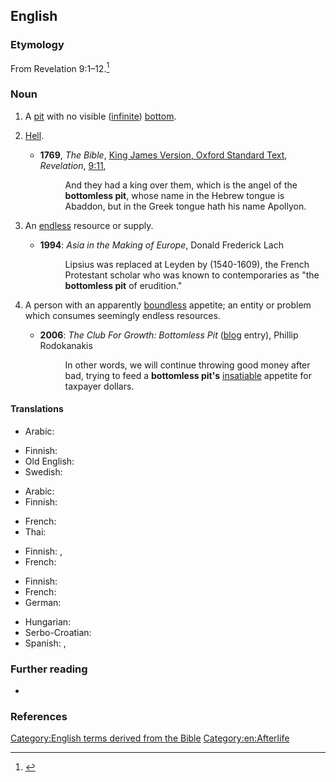 ==English==

===Etymology===
From Revelation 9:1–12.<ref>{{R:King James Version|Revelation|9|1|passage=And the fift Angel sounded, and I saw a starre fall from heauen vnto the earth: and to him was giuen the key of the bottomlesse pitte.}}</ref>

===Noun===
{{en-noun}}

# A [[pit]] with no visible ([[infinite]]) [[bottom]].
#: {{syn|en|abyss}}
# {{lb|en|biblical}} [[hell|Hell]].
#* '''1769''', ''The Bible'', [[s:Bible (King James)|King James Version, Oxford Standard Text]], ''Revelation'', [[s:Bible (King James)/Revelation#Chapter 9|9:11]],
#*: And they had a king over them, which is the angel of the '''bottomless pit''', whose name in the Hebrew tongue is Abaddon, but in the Greek tongue hath his name Apollyon.
# {{lb|en|figuratively}} An [[endless]] resource or supply.
#* '''1994''': ''Asia in the Making of Europe'', Donald Frederick Lach
#*: Lipsius was replaced at Leyden by {{w|Joseph Justus Scaliger}} (1540-1609), the French Protestant scholar who was known to contemporaries as "the '''bottomless pit''' of erudition."
# {{lb|en|figuratively}} A person with an apparently [[boundless]] appetite; an entity or problem which consumes seemingly endless resources.
#: {{syn|en|money pit|black hole}}
#* '''2006''': ''The Club For Growth: Bottomless Pit'' ([[blog]] entry), Phillip Rodokanakis
#*: In other words, we will continue throwing good money after bad, trying to feed a '''bottomless pit's''' [[insatiable]] appetite for taxpayer dollars.

====Translations====
{{trans-top|A pit with no visible (infinite) bottom}}
* Arabic: {{t|ar|هَاوِيَة|f}}
{{trans-mid}}
* Finnish: {{t|fi|[[pohjaton]] [[kuilu]]}}
* Old English: {{t|ang|grundlēas pytt|m}}
* Swedish: {{t-needed|sv}}
{{trans-bottom}}
{{trans-top|hell}}
* Arabic: {{t|ar|هَاوِيَة|f}}
* Finnish: {{t+|fi|syvyys}}
{{trans-mid}}
* French: {{t+|fr|abîme|m}}
* Thai: {{t|th|ช่องบาดาล}}
{{trans-bottom}}

{{trans-top|endless resource or supply}}
* Finnish: {{t|fi|[[ehtymätön]] [[lähde]]}}, {{t|fi|pohjaton kaivo}}
* French: {{t+|fr|abîme|m}}
{{trans-mid}}
{{trans-bottom}}

{{trans-top|person with boundless appetite; entity or problem which consumes endless resources}}
* Finnish: {{t|fi|pohjaton kaivo}}
* French: {{t+|fr|puits sans fond|m}}
* German: {{t+|de|Fass ohne Boden|n}}
{{trans-mid}}
* Hungarian: {{t|hu|feneketlen zsák}}
* Serbo-Croatian: {{t|sh|vreća bez dna}}
* Spanish: {{t|es|pozo sin fondo}}, {{t+|es|tragaldabas}}
{{trans-bottom}}

===Further reading===
* {{pedia}}

===References===
<references/>

[[Category:English terms derived from the Bible]]
[[Category:en:Afterlife]]